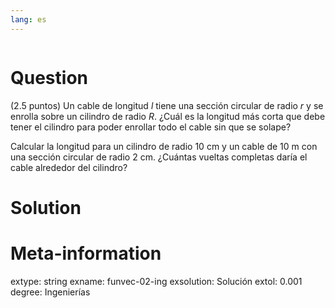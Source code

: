 ```yaml
---
lang: es
---
```


```r
```

Question
========
(2.5 puntos) Un cable de longitud $l$ tiene una sección circular de radio $r$ y se enrolla sobre un cilindro de radio $R$. ¿Cuál es la longitud más corta que debe tener el cilindro para poder enrollar todo el cable sin que se solape? 

Calcular la longitud para un cilindro de radio 10 cm y un cable de 10 m con una sección circular de radio 2 cm. ¿Cuántas vueltas completas daría el cable alrededor del cilindro?

Solution
========



Meta-information
================
extype: string
exname: funvec-02-ing
exsolution: Solución
extol: 0.001
degree: Ingenierías